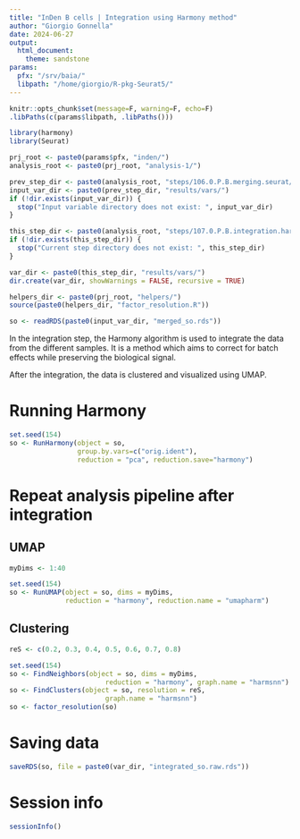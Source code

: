 ```yaml
---
title: "InDen B cells | Integration using Harmony method"
author: "Giorgio Gonnella"
date: 2024-06-27
output:
  html_document:
    theme: sandstone
params:
  pfx: "/srv/baia/"
  libpath: "/home/giorgio/R-pkg-Seurat5/"
---
```


```r
knitr::opts_chunk$set(message=F, warning=F, echo=F)
.libPaths(c(params$libpath, .libPaths()))

library(harmony)
library(Seurat)

prj_root <- paste0(params$pfx, "inden/")
analysis_root <- paste0(prj_root, "analysis-1/")

prev_step_dir <- paste0(analysis_root, "steps/106.0.P.B.merging.seurat/")
input_var_dir <- paste0(prev_step_dir, "results/vars/")
if (!dir.exists(input_var_dir)) {
  stop("Input variable directory does not exist: ", input_var_dir)
}

this_step_dir <- paste0(analysis_root, "steps/107.0.P.B.integration.harmony/")
if (!dir.exists(this_step_dir)) {
  stop("Current step directory does not exist: ", this_step_dir)
}

var_dir <- paste0(this_step_dir, "results/vars/")
dir.create(var_dir, showWarnings = FALSE, recursive = TRUE)

helpers_dir <- paste0(prj_root, "helpers/")
source(paste0(helpers_dir, "factor_resolution.R"))
```

```r
so <- readRDS(paste0(input_var_dir, "merged_so.rds"))
```

In the integration step, the Harmony algorithm is used to integrate the data
from the different samples. It is a method which aims to correct for batch
effects while preserving the biological signal.

After the integration, the data is clustered and visualized using UMAP.

# Running Harmony

```r
set.seed(154)
so <- RunHarmony(object = so,
                 group.by.vars=c("orig.ident"),
                 reduction = "pca", reduction.save="harmony")
```

# Repeat analysis pipeline after integration

## UMAP

```r
myDims <- 1:40
```

```r
set.seed(154)
so <- RunUMAP(object = so, dims = myDims,
              reduction = "harmony", reduction.name = "umapharm")
```

## Clustering

```r
reS <- c(0.2, 0.3, 0.4, 0.5, 0.6, 0.7, 0.8)
```

```r
set.seed(154)
so <- FindNeighbors(object = so, dims = myDims,
                        reduction = "harmony", graph.name = "harmsnn")
so <- FindClusters(object = so, resolution = reS,
                        graph.name = "harmsnn")
so <- factor_resolution(so)
```

# Saving data

```r
saveRDS(so, file = paste0(var_dir, "integrated_so.raw.rds"))
```

# Session info

```r
sessionInfo()
```
